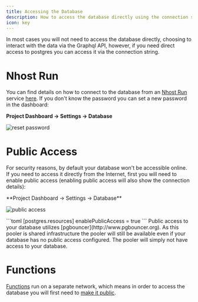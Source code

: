 ```yaml
---
title: Accessing the Database
description: How to access the database directly using the connection string
icon: key
---
```


In most cases you will not need to access the database directly, choosing to interact with the data via the Graphql API, however, if you need direct access to postgres you can access it via the connection string.


# Nhost Run

You can find details on how to connect to the database from an [Nhost Run](/product/run) service [here](/guides/run/networking#connecting-to-the-nhost-stack). If you don't know the password you can set a new password in the dashboard:

  **Project Dashboard -> Settings -> Database**

![reset password](/images/database/access/reset.png)

# Public Access

For security reasons, by default your database won't be accessible online. If you need to access it directly from the Internet, first you will need to enable public access (enabling public access will also show the connection details):

<Tabs>
<Tab title="Dashboard">
  **Project Dashboard -> Settings -> Database**

  ![public access](/images/database/access/public.png)

</Tab>
<Tab title="Config">
```toml
[postgres.resources]
enablePublicAccess = true
```
</Tab>
</Tabs>

<Note>
Public access to your database utilizes [pgbouncer](http://www.pgbouncer.org). As this pooler is shared infrastructure the pooler will still be available even if your database has no public access configured. The pooler will simply not have access to your database.
</Note>

# Functions

[Functions](/product/functions) run on a separate network, which means in order to access the database you will first need to [make it public](#public-access).
